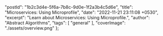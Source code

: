   "postId": "1b2c3d4e-5f6a-7b8c-9d0e-1f2a3b4c5d6e",
  "title": "Microservices: Using Microprofile",
  "date": "2022-11-21 23:11:08 +0530",
  "excerpt": "Learn about Microservices: Using Microprofile.",
  "author": "Abstract Algorithms",
  "tags": [
    "general"
  ],
  "coverImage": "./assets/overview.png"
};


